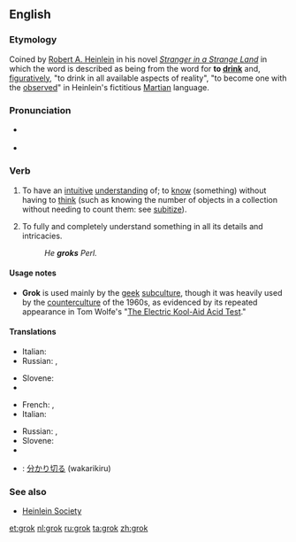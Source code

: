 ==English==

===Etymology===
Coined by [[w:Robert A. Heinlein|Robert A. Heinlein]] in his novel ''[[w:Stranger in a Strange Land|Stranger in a Strange Land]]'' in which the word is described as being from the word for '''to [[drink]]''' and, [[figuratively]], "to drink in all available aspects of reality", "to become one with the [[observe]]d" in Heinlein's fictitious [[Martian]] language.

===Pronunciation===
* {{a|UK}} {{IPA|/ˈɡɹɒk/}}
* {{a|US}} {{IPA|/ˈɡɹɑk/}}

===Verb===
{{en-verb|grok|k|ing}}

# {{transitive|slang}} To have an [[intuitive]] [[understanding]] of; to [[know]] (something) without having to [[think]] (such as knowing the number of objects in a collection without needing to count them: see [[subitize]]).
# {{transitive|slang}} To fully and completely understand something in all its details and intricacies.
#: ''He '''groks''' Perl.''

====Usage notes====
* '''Grok''' is used mainly by the [[geek]] [[subculture]], though it was heavily used by the [[counterculture]] of the 1960s, as evidenced by its repeated appearance in Tom Wolfe's "[[w:The Electric Kool-Aid Acid Test|The Electric Kool-Aid Acid Test]]."

====Translations====
{{trans-top|to have an intuitive understanding}}
* Italian: {{t-|it|groccare}}
* Russian: {{t|ru|грокать|tr=grókat'}} {{impf}}, {{t+|ru|грокнуть|tr=gróknut'}} {{pf.}}
{{trans-mid}}
* Slovene: {{t+|sl|gročiti}}
* {{trreq|es}}
{{trans-bottom}}

{{trans-top|to fully understand}}
* French: {{t|fr|capter}}, {{t|fr|piger}}
* Italian: {{t-|it|groccare}}
{{trans-mid}}
* Russian: {{t|ru|грокать|tr=grókat'}} {{impf}}, {{t+|ru|грокнуть|tr=gróknut'}} {{pf.}}
* Slovene: {{t+|sl|gročiti}}
* {{trreq|es}}
{{trans-bottom}}

{{checktrans-top}}
* {{ttbc|ja}}: [[分かり切る]] (wakarikiru)
{{trans-bottom}}

===See also===
{{projectlinks
|wikipedia}}
* [http://www.heinleinsociety.org/ Heinlein Society]

[[et:grok]]
[[nl:grok]]
[[ru:grok]]
[[ta:grok]]
[[zh:grok]]